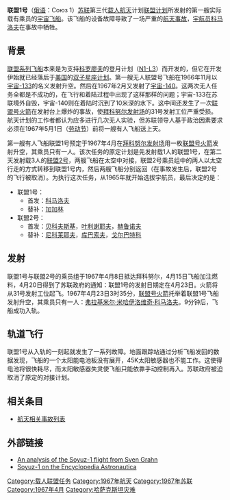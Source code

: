 {{noteTA
|G1=Aero
}}
{{Infobox spaceflight
| name               = 联盟1号
| insignia           = 
| crew_callsign      = Soyuz 7K-OK
| crew_size          = 1
| launch_date        = 1967年4月23日<br />00:35:00 {{lang|en|[[GMT|GMT]]}}
| orbit_apoapsis     = 223 公里
| orbit_periapsis    = 197 公里
| orbit_period       = 88.7 分钟
| orbit_inclination  = 50.9°
| apsis              = 地
| landing_date       = 1967年4月24日<br />03:22:52 {{lang|en|GMT}}
| landing_site       = 
| mission_duration   = 1天2小时47分钟52秒
| orbits_completed   = 18
| launch_mass        = 6450 千克
| crew_photo         = 
| crew_photo_caption = 
| previous_mission   = [[上升2号|上升2号]]
| next_mission       = [[联盟2号|联盟2号]]
| programme          = [[联盟计划|联盟计划]]
|}}

'''联盟1号'''（[[俄语|俄语]]：Союз 1）[[苏联|苏联]]第三代[[载人航天|载人航天]]计划[[联盟计划|联盟计划]]所发射的第一艘实际载有乘员的[[宇宙飞船|宇宙飞船]]。该飞船的设备故障导致了一场严重的[[航天相关事故列表|航天事故]]，[[宇航员|宇航员]][[弗拉基米尔·米哈伊洛维奇·科马洛夫|科马洛夫]]在事故中牺牲。

==背景==
[[联盟系列飞船|联盟系列飞船]]本来是为支持[[科罗廖夫|科罗廖夫]]的登月计划（[[N1-L3|N1-L3]]）而开发的，但它在开发伊始就已经落后于[[美国|美国]]的[[双子星座计划|双子星座计划]]。第一艘无人联盟号飞船在1966年11月以[[宇宙-133|宇宙-133]]的名义发射升空。然后在1967年2月又发射了[[宇宙-140|宇宙-140]]。这两次无人任务全都是不成功的，在飞行和着陆过程中出现了这样那样的问题；宇宙-133在苏联境外自毁，宇宙-140则在着陆时沉到了10米深的水下。这中间还发生了一次[[联盟号火箭|联盟号火箭]]在发射台上爆炸的事故，使[[拜科努尔发射场|拜科努尔发射场]]的31号发射工位严重受损。航天计划的工作者都认为应多进行几次无人实验，但苏联领导人基于政治因素要求必须在1967年5月1日（[[劳动节|劳动节]]）前将一艘有人飞船送上天。

第一艘有人飞船联盟1号预定于1967年4月在[[拜科努尔发射场|拜科努尔发射场]]用一枚[[联盟号火箭|联盟号火箭]]发射升空，其乘员只有一人。该次任务的原定计划是先发射载1人的联盟1号，在第二天发射载3人的[[联盟2号|联盟2号]]，两艘飞船在太空中对接，联盟2号乘员组中的两人以太空行走的方式转移到联盟1号内，然后两艘飞船分别返回（在事故发生后，联盟2号的飞行被取消）。为执行这次任务，从1965年就开始选拔宇航员，最后决定的是：
*联盟1号：
**首发：[[弗拉基米尔·科马洛夫|科马洛夫]]
**替补：[[加加林|加加林]]
*联盟2号：
**首发：[[贝科夫斯基|贝科夫斯基]]，[[叶利谢耶夫|叶利谢耶夫]]，[[赫鲁诺夫|赫鲁诺夫]]
**替补：[[尼科莱耶夫|尼科莱耶夫]]，[[库巴索夫|库巴索夫]]，[[戈尔巴特科|戈尔巴特科]]

==发射==
联盟1号与联盟2号的乘员组于1967年4月8日抵达拜科努尔，4月15日飞船加注燃料，4月20日得到了苏联政府的通知：联盟1号的发射日期定在4月23日。火箭将从31号发射工位起飞。1967年4月23日3时35分，[[联盟号火箭|联盟号火箭]]托举着联盟1号飞船发射升空，其乘员只有一人：[[弗拉基米尔·米哈伊洛维奇·科马洛夫|弗拉基米尔·米哈伊洛维奇·科马洛夫]]。9分钟后，飞船成功入轨。
==轨道飞行==
联盟1号从入轨的一刻起就发生了一系列故障。地面跟踪站通过分析飞船发回的数据发现，飞船的一个太阳能电池板没有展开，45K太阳敏感器也不能工作。这使得电池将很快耗尽，而太阳敏感器失灵使飞船只能依靠手动控制再入。苏联政府被迫取消了原定的对接计划。

==相关条目==
*[[航天相关事故列表|航天相关事故列表]]

==外部链接==
*[https://web.archive.org/web/20121227213126/http://www.svengrahn.pp.se/histind/Soyuz1Land/Soyanaly.htm An analysis of the Soyuz-1 flight from Sven Grahn]
*[https://web.archive.org/web/20131603144500/http://www.astronautix.com/flights/soyuz1.htm Soyuz-1 on the Encyclopedia Astronautica]

{{联盟计划}}

[[Category:载人联盟任务|Category:载人联盟任务]]
[[Category:1967年航天|Category:1967年航天]]
[[Category:1967年苏联|Category:1967年苏联]]
[[Category:1967年4月|Category:1967年4月]]
[[Category:哈萨克斯坦灾难|Category:哈萨克斯坦灾难]]